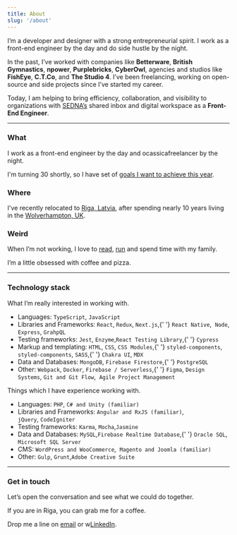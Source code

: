 ---
title: About
slug: '/about'
---

I’m a developer and designer with a strong entrepreneurial spirit. I work as a front-end engineer by the day and do side hustle by the night.

In the past, I’ve worked with companies like <strong>Betterware</strong>, <strong>British Gymnastics</strong>, <strong>npower</strong>, <strong>Purplebricks</strong>, <strong>CyberOwl</strong>, agencies and studios like <strong>FishEye</strong>, <strong>C.T.Co</strong>, and <strong>The Studio 4</strong>. I’ve been freelancing, working on open-source and side projects since I’ve started my career.

Today, I am helping to bring efficiency, collaboration, and visibility to organizations with [SEDNA’s](https://sedna.com/) shared inbox and digital workspace as a <strong>Front-End Engineer</strong>.

---

### What

I work as a front-end engineer by the day and ocassicafreelancer by the night.

I'm turning 30 shortly, so I have set of [goals I want to achieve this year](/list-of-goals-for-2022).

### Where

I've recently relocated to [Riga, Latvia](https://en.wikipedia.org/wiki/Riga), after spending nearly 10 years living in the [Wolverhampton, UK](https://en.wikipedia.org/wiki/Wolverhampton).

### Weird

When I’m not working, I love to [read](https://www.goodreads.com/user/show/80549857-edvins-antonovs), [run](https://www.strava.com/athletes/29502472) and spend time with my family.

I’m a little obsessed with coffee and pizza.

---

### Technology stack

What I’m really interested in working with.

<ul>
  <li>
    Languages: <code>TypeScript</code>, <code>JavaScript</code>
  </li>
  <li>
    Libraries and Frameworks: <code>React</code>, <code>Redux</code>, <code>Next.js</code>,{' '}
    <code>React Native</code>, 
    <code>Node</code>, <code>Express</code>, <code>GrahpQL</code>
  </li>
  <li>
    Testing frameworks: <code>Jest</code>, <code>Enzyme</code>,<code>React Testing Library</code>,{' '}
    <code>Cypress</code>
  </li>
  <li>
    Markup and templating: <code>HTML</code>, <code>CSS</code>, <code>CSS Modules</code>,{' '}
    <code>styled-components</code>, <code>styled-components</code>, <code>SASS</code>,{' '}
    <code>Chakra UI</code>, <code>MDX</code>
  </li>
  <li>
    Data and Databases: <code>MongoDB</code>, <code>Firebase Firestore</code>,{' '}
    <code>PostgreSQL</code> 
  </li>
  <li>
    Other: <code>Webpack</code>, <code>Docker</code>, <code>Firebase / Serverless</code>,{' '}
    <code>Figma</code>, <code>Design Systems</code>, <code>Git and Git Flow</code>, 
    <code>Agile Project Management</code>
  </li>
</ul>

Things which I have experience working with.

<ul>
  <li>
    Languages: <code>PHP</code>, <code>C# and Unity (familiar)</code>
  </li>
  <li>
    Libraries and Frameworks: <code>Angular and RxJS (familiar)</code>, 
    <code>jQuery</code>, <code>CodeIgniter</code>
  </li>
  <li>
    Testing frameworks: <code>Karma</code>, <code>Mocha</code>,<code>Jasmine</code> 
  </li>
  <li>
    Data and Databases: <code>MySQL</code>,<code>Firebase Realtime Database</code>,{' '}
    <code>Oracle SQL</code>, 
    <code>Microsoft SQL Server</code> 
  </li>
  <li>
    CMS: <code>WordPress and WooCommerce</code>, 
    <code>Magento and Joomla (familiar)</code>
  </li>
  <li>
    Other: <code>Gulp</code>, <code>Grunt</code>,<code>Adobe Creative Suite</code>
  </li>
</ul>

---

### Get in touch

Let’s open the conversation and see what we could do together.

If you are in Riga, you can grab me for a coffee.

Drop me a line on <a href="mailto:ummahusla@gmail.com" rel="noopener noreferrer" target="_blank" class="css-wbxg5e">email</a> or w<a href="https://www.linkedin.com/in/edvinsantonovs/" target="_blank">LinkedIn</a>.
